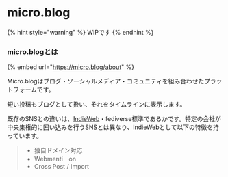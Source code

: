 # micro.blog

{% hint style="warning" %}
WIPです
{% endhint %}



### micro.blogとは

{% embed url="https://micro.blog/about" %}

Micro.blogはブログ・ソーシャルメディア・コミュニティを組み合わせたプラットフォームです。

短い投稿もブログとして扱い、それをタイムラインに表示します。

既存のSNSとの違いは、[IndieWeb](https://micro.blog/about/indieweb)・fediverse標準であるかです。特定の会社が中央集権的に囲い込みを行うSNSとは異なり、IndieWebとして以下の特徴を持っています。

> * 独自ドメイン対応
> * Webmenti　on
> * Cross Post / Import
